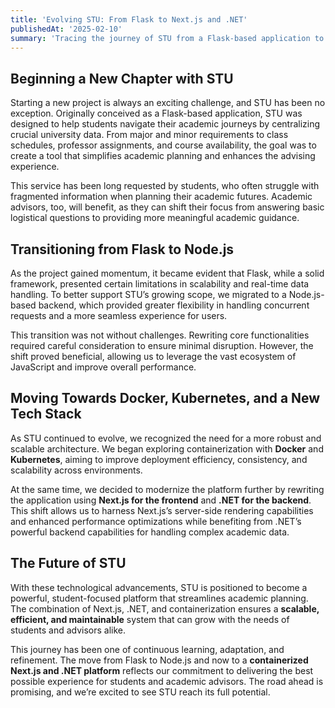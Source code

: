 ```yaml
---
title: 'Evolving STU: From Flask to Next.js and .NET'
publishedAt: '2025-02-10'
summary: 'Tracing the journey of STU from a Flask-based application to a modern, scalable platform using Next.js, .NET, and containerization.'
---
```


## Beginning a New Chapter with STU

Starting a new project is always an exciting challenge, and STU has been no exception. Originally conceived as a Flask-based application, STU was designed to help students navigate their academic journeys by centralizing crucial university data. From major and minor requirements to class schedules, professor assignments, and course availability, the goal was to create a tool that simplifies academic planning and enhances the advising experience.

This service has been long requested by students, who often struggle with fragmented information when planning their academic futures. Academic advisors, too, will benefit, as they can shift their focus from answering basic logistical questions to providing more meaningful academic guidance.

## Transitioning from Flask to Node.js

As the project gained momentum, it became evident that Flask, while a solid framework, presented certain limitations in scalability and real-time data handling. To better support STU’s growing scope, we migrated to a Node.js-based backend, which provided greater flexibility in handling concurrent requests and a more seamless experience for users.

This transition was not without challenges. Rewriting core functionalities required careful consideration to ensure minimal disruption. However, the shift proved beneficial, allowing us to leverage the vast ecosystem of JavaScript and improve overall performance.

## Moving Towards Docker, Kubernetes, and a New Tech Stack

As STU continued to evolve, we recognized the need for a more robust and scalable architecture. We began exploring containerization with **Docker** and **Kubernetes**, aiming to improve deployment efficiency, consistency, and scalability across environments.

At the same time, we decided to modernize the platform further by rewriting the application using **Next.js for the frontend** and **.NET for the backend**. This shift allows us to harness Next.js’s server-side rendering capabilities and enhanced performance optimizations while benefiting from .NET’s powerful backend capabilities for handling complex academic data.

## The Future of STU

With these technological advancements, STU is positioned to become a powerful, student-focused platform that streamlines academic planning. The combination of Next.js, .NET, and containerization ensures a **scalable, efficient, and maintainable** system that can grow with the needs of students and advisors alike.

This journey has been one of continuous learning, adaptation, and refinement. The move from Flask to Node.js and now to a **containerized Next.js and .NET platform** reflects our commitment to delivering the best possible experience for students and academic advisors. The road ahead is promising, and we’re excited to see STU reach its full potential.
